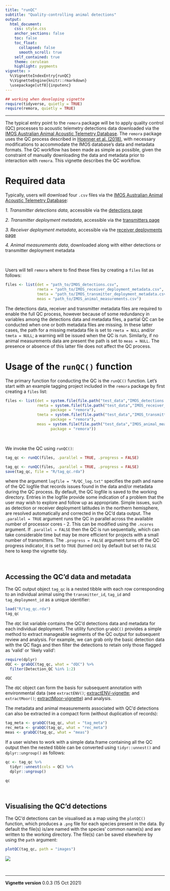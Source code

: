 ```yaml
---
title: "runQC"
subtitle: "Quality-controlling animal detections"
output: 
  html_document:
    css: style.css
    anchor_sections: false
    toc: false
    toc_float: 
      collapsed: false
      smooth_scroll: true
    self_contained: true
    theme: cerulean
    highlight: pygments
vignette: >
  %\VignetteIndexEntry{runQC}
  %\VignetteEngine{knitr::rmarkdown}
  \usepackage[utf8]{inputenc}
---
```


```r
## working when developing vignette
require(tidyverse, quietly = TRUE)
require(remora, quietly = TRUE)
```

--------------------------------------

The typical entry point to the `remora` package will be to apply quality control (QC) processes to acoustic telemetry detections data downloaded via the [IMOS Australian Animal Acoustic Telemetry Database](https://animaltracking.aodn.org.au). The `remora` package uses the QC process described in [Hoenner et al. (2018)](https://www.nature.com/articles/sdata2017206), with necessary modifications to accommodate the IMOS database's data and metadata formats. The QC workflow has been made as simple as possible, given the constraint of manually downloading the data and metadata prior to interaction with `remora`. This vignette describes the QC workflow. 


# Required data

Typically, users will download four `.csv` files via the [IMOS Australian Animal Acoustic Telemetry Database](https://animaltracking.aodn.org.au):

*1. Transmitter detections data*, accessible via the [detections page](https://animaltracking.aodn.org.au/detection)

*2. Transmitter deployment metadata*, accessible via the [transmitters page](https://animaltracking.aodn.org.au/transmitters/transmitter)

*3. Receiver deployment metadata*, accessible via the [receiver deployments page](https://animaltracking.aodn.org.au/receivers/deployment)

*4. Animal measurements data*, downloaded along with either detections or transmitter deployment metadata

<br>

Users will tell `remora` where to find these files by creating a `files` list as follows:

```r
files <- list(det = "path_to/IMOS_detections.csv",
              rmeta = "path_to/IMOS_receiver_deployment_metadata.csv",
              tmeta = "path_to/IMOS_transmitter_deployment_metadata.csv",
              meas = "path_to/IMOS_animal_measurements.csv")
```

The detections data, receiver and transmitter metadata files are required to enable the full QC process, however because of some redundancy in variables among the detections data and metadata files, a partial QC can be conducted when one or both metadata files are missing. In these latter cases, the path for a missing metadata file is set to `rmeta = NULL` and/or `tmeta = NULL`; a warning will be issued when the QC is run. Similarly, if no animal measurements data are present the path is set to `meas = NULL`. The presence or absence of this latter file does not affect the QC process.

# Usage of the `runQC()` function

The primary function for conducting the QC is the `runQC()` function. Let's start with an example tagging project included in the `remora` package by first creating a `files` list:

```r
files <- list(det = system.file(file.path("test_data","IMOS_detections.csv"), package = "remora"),
              rmeta = system.file(file.path("test_data","IMOS_receiver_deployment_metadata.csv"),
                    package = "remora"),
              tmeta = system.file(file.path("test_data","IMOS_transmitter_deployment_metadata.csv"),
                    package = "remora"),
              meas = system.file(file.path("test_data","IMOS_animal_measurements.csv"),
                    package = "remora"))
```

<br>

We invoke the QC using `runQC()`:

```r
tag_qc <- runQC(files, .parallel = TRUE, .progress = FALSE)
```

```r
tag_qc <- runQC(files, .parallel = TRUE, .progress = FALSE)
save(tag_qc, file = "R/tag_qc.rda")
```
where the argument `logfile = "R/QC_log.txt"` specifies the path and name of the QC logfile that records issues found in the data and/or metadata during the QC process. By default, the QC logfile is saved to the working directory. Entries in the logfile provide some indication of a problem that the user may wish to explore and follow up as appropriate. Simple issues, such as detection or receiver deployment latitudes in the northern hemisphere, are resolved automatically and corrected in the QC'd data output. The `.parallel = TRUE` argument runs the QC in parallel across the available number of processor cores - 2. This can be modified using the `.ncores` argument. If `.parallel = FALSE` then the QC is run sequentially, which can take considerable time but may be more efficient for projects with a small number of transmitters. The `.progress = FALSE` argument turns off the QC progress indicator, it is set to `TRUE` (turned on) by default but set to `FALSE` here to keep the vignette tidy.  

<br>

## Accessing the QC'd data and metadata

The QC output object `tag_qc` is a nested tibble with each row corresponding to an individual animal using the `transmitter_id`, `tag_id` and `tag_deployment_id` as a unique identifier:

```r
load("R/tag_qc.rda")
tag_qc
```

The `dQC` list variable contains the QC'd detections data and metadata for each individual deployment. The utility function `grabQC()` provides a simple method to extract manageable segments of the QC output for subsequent review and analysis. For example, we can grab only the basic detection data with the QC flags and then filter the detections to retain only those flagged as 'valid' or 'likely valid':

```r
require(dplyr)
dQC <- grabQC(tag_qc, what = "dQC") %>%
  filter(Detection_QC %in% 1:2)

dQC
```

The `dQC` object can form the basis for subsequent annotation with environmental data (see `extractENV()`; [extractENV-vignette](extractENV.html); and `extractMoor()`; [extractMoor-vignette](extractMoor.html)) and analysis.  

The metadata and animal measurements associated with QC'd detections can also be extracted in a compact form (without duplication of records):

```r
tag_meta <- grabQC(tag_qc, what = "tag_meta")
rec_meta <- grabQC(tag_qc, what = "rec_meta")
meas <- grabQC(tag_qc, what = "meas")
```

If a user wishes to work with a simple data.frame containing all the QC output then the nested tibble can be converted using `tidyr::unnest()` and `dplyr::ungroup()` as follows:

```r
qc <- tag_qc %>%
  tidyr::unnest(cols = QC) %>%
  dplyr::ungroup()

qc
```

<br>

## Visualising the QC'd detections

The QC'd detections can be visualised as a map using the `plotQC()` function, which produces a `.png` file for each species present in the data. By default the file(s) is/are named with the species' common name(s) and are written to the working directory. The file(s) can be saved elsewhere by using the `path` argument:

```r
plotQC(tag_qc, path = "images")
```
![ ](images/Bull_Shark.png)

<br>

---------------------------------------

**Vignette version**
0.0.3 (15 Oct 2021)


<div class="tocify-extend-page" data-unique="tocify-extend-page" style="height: 0;"></div>